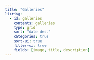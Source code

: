 ```yaml
---
title: "Galleries"
listing:
  - id: galleries
    contents: galleries
    type: grid
    sort: "date desc"
    categories: true
    sort-ui: true
    filter-ui: true
    fields: [image, title, description]
---
```

